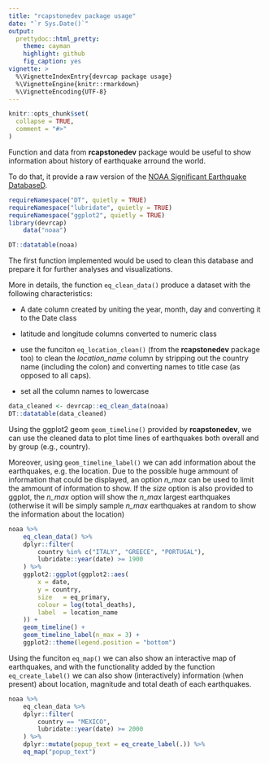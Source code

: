 ```yaml
---
title: "rcapstonedev package usage"
date: "`r Sys.Date()`"
output: 
  prettydoc::html_pretty:
    theme: cayman
    highlight: github
    fig_caption: yes
vignette: >
  %\VignetteIndexEntry{devrcap package usage}
  %\VignetteEngine{knitr::rmarkdown}
  %\VignetteEncoding{UTF-8}
---
```


```r
knitr::opts_chunk$set(
  collapse = TRUE,
  comment = "#>"
)
```

Function and data from **rcapstonedev** package would be useful to show
information about history of earthquake arround the world.

To do that, it provide a raw version of the
[NOAA Significant Earthquake DatabaseD](https://www.ngdc.noaa.gov/nndc/struts/form?t=101650&s=1&d=1).

```r
requireNamespace("DT", quietly = TRUE)
requireNamespace("lubridate", quietly = TRUE)
requireNamespace("ggplot2", quietly = TRUE)
library(devrcap)
    data("noaa")

DT::datatable(noaa)
```

The first function implemented would be used to clean this database and
prepare it for further analyses and visualizations.

More in details, the function `eq_clean_data()` produce a dataset with
the following characteristics:

 - A date column created by uniting the year, month, day and converting
   it to the Date class

 - latitude and longitude columns converted to numeric class

 - use the funciton `eq_location_clean()` (from the **rcapstonedev** package
   too) to clean the _location_name_ column by stripping out the country
   name (including the colon) and converting names to title case (as
   opposed to all caps).

 - set all the column names to lowercase

```r
data_cleaned <- devrcap::eq_clean_data(noaa) 
DT::datatable(data_cleaned)
```

Using the ggplot2 geom `geom_timeline()` provided by **rcapstonedev**,
we can use the cleaned data to plot time lines of earthquakes
both overall and by group (e.g., country).

Moreover, using `geom_timeline_label()` we can add information about the
earthquakes, e.g. the location. Due to the possible huge ammount of 
information that could be displayed, an option _n_max_ can be used to
limit the ammount of information to show. If the _size_ option is also
provided to ggplot, the _n_max_ option will show the _n_max_ largest
earthquakes (otherwise it will be simply sample _n_max_ earthquakes at
random to show the information about the location)


```r
noaa %>%
    eq_clean_data() %>%
    dplyr::filter(
        country %in% c("ITALY", "GREECE", "PORTUGAL"),
        lubridate::year(date) >= 1900
    ) %>%
    ggplot2::ggplot(ggplot2::aes(
        x = date,
        y = country,
        size   = eq_primary,
        colour = log(total_deaths),
        label  = location_name
    )) +
    geom_timeline() +
    geom_timeline_label(n_max = 3) +
    ggplot2::theme(legend.position = "bottom")

```

Using the funciton `eq_map()` we can also show an interactive map of earthquakes, and with the functionality added by the function `eq_create_label()` we can also show (interactively) information (when
present) about location, magnitude and total death of each earthquakes.

```r
noaa %>%
    eq_clean_data %>%
    dplyr::filter(
        country == "MEXICO",
        lubridate::year(date) >= 2000
    ) %>%
    dplyr::mutate(popup_text = eq_create_label(.)) %>%
    eq_map("popup_text")
```
